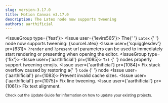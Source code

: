```yaml
---
slug: version-3.17.0
title: Motion Canvas v3.17.0
description: The Latex node now supports tweening
authors: aarthificial
---
```



<IssueGroup type={'feat'}>
  <Issue user={'levirs565'}>
    The{' '}
    <Link to="/docs/Latex">
      <code>Latex</code>
    </Link>{' '}
    node now supports tweening:
    <PR id={800} />
    <Fiddle
      mode="preview"
      ratio="3"
      className="margin-top--sm margin-bottom--sm"
    >
      {sourceLatex}
    </Fiddle>
  </Issue>
  <Issue user={'squigglesdev'} pr={631}>
    <code>?render</code> and <code>?present</code> url parameters can be used to
    immediately start rendering or presenting when opening the editor.
  </Issue>
</IssueGroup>
<IssueGroup type={'fix'}>
  <Issue user={'aarthificial'} pr={1085}>
    <Link to="/api/2d/components/Txt">
      <code>Txt</code>
    </Link>{' '}
    nodes properly support tweening emojis.
  </Issue>
  <Issue user={'aarthificial'} pr={1084}>
    Fix stack overflow caused by restoring a{' '}
    <Link to="/api/2d/components/Code">
      <code>Code</code>
    </Link>{' '}
    node
  </Issue>
  <Issue user={'aarthificial'} pr={1083}>
    Prevent invalid cache sizes.
  </Issue>
  <Issue user={'aarthificial'} pr={1075}>
    Fix line tweening.
  </Issue>
  <Issue user={'aarthificial'} pr={1061}>
    Fix text alignment.
  </Issue>
</IssueGroup>

<small>
  Check out <Link to="/docs/updating">the Update Guide</Link> for information on
  how to update your existing projects.
</small>
